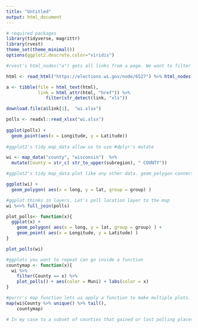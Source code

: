 ```yaml
---
title: "Untitled"
output: html_document
---
```


```r
# required packages
library(tidyverse, magrittr)
library(rvest)
theme_set(theme_minimal())
options(ggplot2.descrete.color="viridis")
```

```r
#rvest's html_nodes("a") gets all links from a page. We want to filter to xlsx files.

html <- read_html("https://elections.wi.gov/node/6527") %>% html_nodes("a") 

a <- tibble(file = html_text(html),
            link = html_attr(html, "href")) %>% 
               filter(str_detect(link, "xls"))

download.file(a$link[1],  "wi.xlsx")

polls <- readxl::read_xlsx("wi.xlsx")
         
ggplot(polls) + 
  geom_point(aes(x = Longitude, y = Latitude))
         
#ggplot2's tidy map_data allow us to use #dplyr's mutate

wi <- map_data("county", "wisconsin")  %>%   
  mutate(County = str_c( str_to_upper(subregion), " COUNTY"))

#ggplot2's tidy map_data plot like any other data. geom_polygon connects the dots

ggplot(wi) +
  geom_polygon( aes(x = long, y = lat, group = group) ) 

#ggplot thinks in layers. Let's poll location layer to the map
wi %<>% full_join(polls)

plot_polls<- function(x){
  ggplot(x) +
    geom_polygon( aes(x = long, y = lat, group = group) ) +
    geom_point( aes(x = Longitude, y = Latitude) )
}

plot_polls(wi)

#ggplots you want to repeat can go inside a function
countymap <- function(x){
  wi %>% 
    filter(County == x) %>%
    plot_polls() + aes(color = Muni) + labs(color = x)
}
```

```r
#purrr's map function lets us apply a function to make multiple plots.
map(wi$County %>% unique() %>% tail(),
    countymap) 

# In my case to a subset of counties that gained or lost polling places or had more than 6 polling places move
```